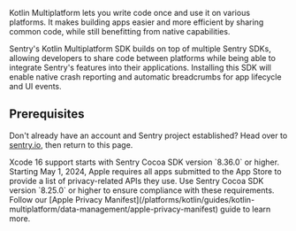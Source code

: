 Kotlin Multiplatform lets you write code once and use it on various platforms.
It makes building apps easier and more efficient by sharing common code, while still benefitting from native capabilities.

Sentry's Kotlin Multiplatform SDK builds on top of multiple Sentry SDKs, allowing developers to share code between platforms while being able to integrate Sentry's features into their applications.
Installing this SDK will enable native crash reporting and automatic breadcrumbs for app lifecycle and UI events.

## Prerequisites

Don't already have an account and Sentry project established? Head over to [sentry.io](https://sentry.io/signup/), then return to this page.

<Note>
Xcode 16 support starts with Sentry Cocoa SDK version `8.36.0` or higher.
</Note>

<Note>
Starting May 1, 2024, Apple requires all apps submitted to the App Store to provide a list of privacy-related APIs they use. Use Sentry Cocoa SDK version `8.25.0` or higher to ensure compliance with these requirements.
Follow our [Apple Privacy Manifest](/platforms/kotlin/guides/kotlin-multiplatform/data-management/apple-privacy-manifest) guide to learn more.
</Note>
